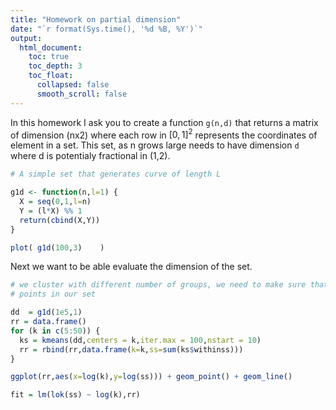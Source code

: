 ```yaml
---
title: "Homework on partial dimension"
date: "`r format(Sys.time(), '%d %B, %Y')`"
output:
  html_document:
    toc: true
    toc_depth: 3
    toc_float:
      collapsed: false
      smooth_scroll: false
---
```


In this homework I ask you to create a function `g(n,d)` that returns a matrix of dimension (nx2) where each row in $[0,1]^2$ represents the coordinates of element in a set. This set, as n grows large needs to have dimension `d` where d is potentialy fractional in (1,2).

```r
# A simple set that generates curve of length L

g1d <- function(n,l=1) {
  X = seq(0,1,l=n)
  Y = (l*X) %% 1
  return(cbind(X,Y))
}

plot( g1d(100,3)    )

```

Next we want to be able evaluate the dimension of the set.

```r

# we cluster with different number of groups, we need to make sure that we have enough 
# points in our set

dd  = g1d(1e5,1)
rr = data.frame()
for (k in c(5:50)) {
  ks = kmeans(dd,centers = k,iter.max = 100,nstart = 10)
  rr = rbind(rr,data.frame(k=k,ss=sum(ks$withinss)))
}

ggplot(rr,aes(x=log(k),y=log(ss))) + geom_point() + geom_line()

fit = lm(lok(ss) ~ log(k),rr)


```